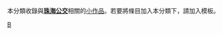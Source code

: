 {{hiddencat}}
{{WPSS-cat}}
本分類收錄與'''[[珠海公交巴士有限公司|珠海公交]]'''相關的[[Wikipedia:小作品|小作品]]。若要將條目加入本分類下，請加入'''{{tl|ZH-bus-stub}}'''模板。

[[Category:珠海交通小作品|B]]